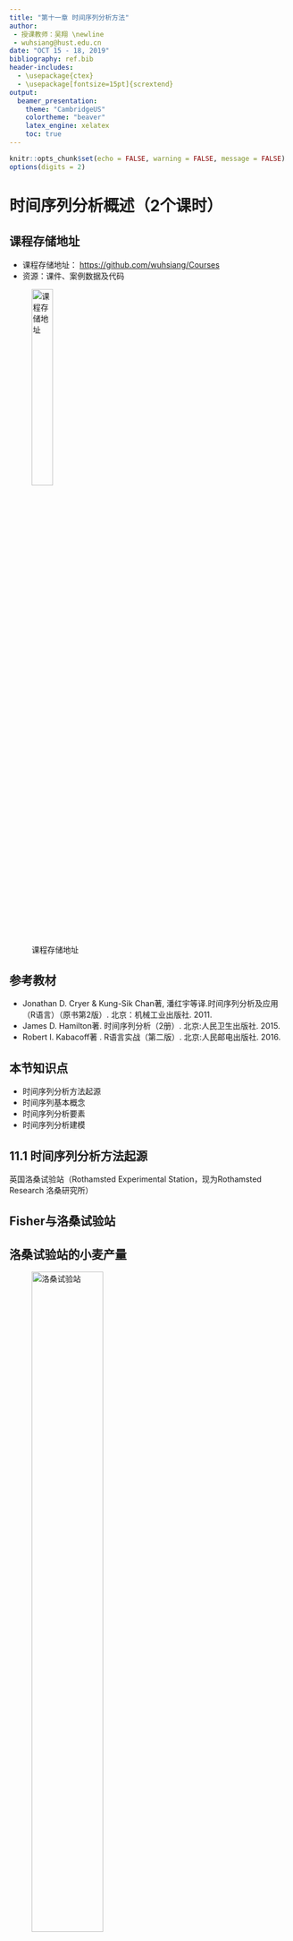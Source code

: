 ```yaml
---
title: "第十一章 时间序列分析方法"
author:
 - 授课教师：吴翔 \newline
 - wuhsiang@hust.edu.cn
date: "OCT 15 - 18, 2019"
bibliography: ref.bib
header-includes:
  - \usepackage{ctex}
  - \usepackage[fontsize=15pt]{scrextend}
output:
  beamer_presentation:
    theme: "CambridgeUS"
    colortheme: "beaver"
    latex_engine: xelatex
    toc: true
---
```


```r

knitr::opts_chunk$set(echo = FALSE, warning = FALSE, message = FALSE)
options(digits = 2)

```


# 时间序列分析概述（2个课时）

## 课程存储地址

- 课程存储地址： [https://github.com/wuhsiang/Courses](https://github.com/wuhsiang/Courses)
- 资源：课件、案例数据及代码

![课程存储地址](../../QR.png){width=30%}

## 参考教材

- Jonathan D. Cryer & Kung-Sik Chan著, 潘红宇等译.时间序列分析及应用（R语言）（原书第2版）. 北京：机械工业出版社. 2011.
- James D. Hamilton著. 时间序列分析（2册）. 北京:人民卫生出版社. 2015.
- Robert I. Kabacoff著 . R语言实战（第二版）. 北京:人民邮电出版社. 2016.

## 本节知识点

- 时间序列分析方法起源
- 时间序列基本概念
- 时间序列分析要素
- 时间序列分析建模

## 11.1 时间序列分析方法起源

英国洛桑试验站（Rothamsted Experimental Station，现为Rothamsted Research 洛桑研究所）



## Fisher与洛桑试验站





## 洛桑试验站的小麦产量



![洛桑试验站](figures/rothamsted.jpg){width=55%}



## 如何预测小麦产量？



## 11.1.2 时间序列基本概念

- **时间序列（time series）**
    - 定义：一组在特定时刻的观测值
    - 领域：广泛存在于宏观经济、金融财务以及医疗领域
- **时间序列分析（time series analysis）**
    - 数据：时间序列数据，与横截面数据、面板数据，为三类主要的观测数据类型
    - 分析方法：通常基于宏观经济学理论建模，并被视作宏观计量经济学的主要方法

## 数据类型

- 横截面数据（cross sectional data）
    - 某一时点收集的不同研究对象的数据
    - 例子：通常的问卷调查
- 时间序列数据（time series data）
    - 定义：
- 面板数据（panel data）
    - 定义：
    - 例子：中国健康与养老追踪调查（China Health and Retirement Longitudinal Study, CHARLS）、中国健康与营养调查（China Health and Nutrition Survey, CHNS）等

##  11.1.3 时间序列分析要素

影响时间序列观测值的因素，可以分为以下几类：

1. 趋势因素（trend component）：观测值的长期的趋势，通常是非线性的
2. 周期因素（cyclical component）：非季节因素引起的波动，通常也被归入趋势因素中
3. 季节因素（seasonal component）：在一定时期内呈现的规律变化，例如一年内随着自然季节的更替而发生的变化
4. 不规则因素（irregular component）：随机因素

通常将趋势和周期合并在一起考虑，成为趋势周期（trend-cycle），或简称趋势。



## 11.1.4 时间序列建模

时间序列
$$
Y_{t} = f(T_{t}, S_{t}, E_{t})
$$


## 加法模型

加法模型
$$
Y_{t} = T_{t} + S_{t} + E_{t}.
$$


## 乘法模型

乘法模型
$$
Y_{t} = T_{t} \times S_{t} \times E_{t}.
$$




#  时间序列经典分析方法（3个课时）

## 本节知识点

- 移动平均法
- 指数平滑法
- 生长曲线法
- 灰色系统预测法（略）



## 11.2.1 移动平均法

- 简单移动平均法
- 加权移动平均法
- 趋势移动平均法

## 简单移动平均法

## 加权移动平均法

## 趋势移动平均法



## 11.2.2 指数平滑法

- 一次指数平滑法
- 二次指数平滑法

## 一次指数平滑法

## 二次指数平滑法



## 11.2.3 生长曲线法

- 指数曲线模型
- Logistic曲线模型

## 指数曲线模型

## Logistic曲线模型




# 时间序列案例分析（1个课时）

## 本节知识点

- 时间序列分析建模与预测


- https://github.com/wuhsiang/Courses/blob/master/healthinfo/cases/case-dhaka.Rmd)



# 时间序列分析实习（2个课时）